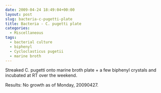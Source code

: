 ```yaml
---
date: 2009-04-24 18:49:04+00:00
layout: post
slug: bacteria-c-pugetti-plate
title: Bacteria - C. pugetti plate
categories:
  - Miscellaneous
tags:
  - bacterial culture
  - biphenyl
  - Cycloclasticus pugetii
  - marine broth
---
```


Streaked C. pugetti onto marine broth plate + a few biphenyl crystals and incubated at RT over the weekend.

Results: No growth as of Monday, 20090427.
